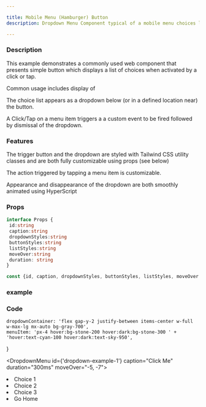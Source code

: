 ```yaml
---

title: Mobile Menu (Hamburger) Button
description: Dropdown Menu Component typical of a mobile menu choices list

---
```



### Description

This example demonstrates a commonly used web component that presents simple button which displays a list of choices when activated by a click or tap.

Common usage includes display of 

The choice list appears as a dropdown below (or in a defined location near) the button.   

A Click/Tap on a menu item triggers a 
a custom event to be fired followed by dismissal of the dropdown.

### Features

The trigger button and the dropdown are styled with Tailwind CSS utility classes and are both
fully customizable using props (see below)

The action triggered by tapping a menu item is customizable.

Appearance and disappearance of the dropdown are both smoothly animated using HyperScript

### Props

```ts
interface Props {
 id:string 
 caption:string   
 dropdownStyles:string   
 buttonStyles:string   
 listStyles:string   
 moveOver:string 
 duration: string
}

const {id, caption, dropdownStyles, buttonStyles, listStyles, moveOver = "0,0", duration = '100ms'} = Astro.props
```


### example


### Code
	dropdownContainer: 'flex gap-y-2 justify-between items-center w-full w-max-lg mx-auto bg-gray-700',
	menuItem: 'px-4 hover:bg-stone-200 hover:dark:bg-stone-300 ' +
	'hover:text-cyan-100 hover:dark:text-sky-950',
}



<div id='dropdownContainer' class={tw.dropdownContainer} style="margin-top:0;">

<DropdownMenu id={'dropdown-example-1'} caption="Click Me" duration="300ms" moveOver="-5, -7">
   <li class={tw.menuItem} script={hs}>Choice 1</li>
   <li class={tw.menuItem} script={hs}>Choice 2</li>
   <li class={tw.menuItem} script={hs}>Choice 3</li>
   <li class={tw.menuItem} script="on click trigger closeDropdown then settle then go to url '/' ">Go Home</li>
</DropdownMenu>






</div>





